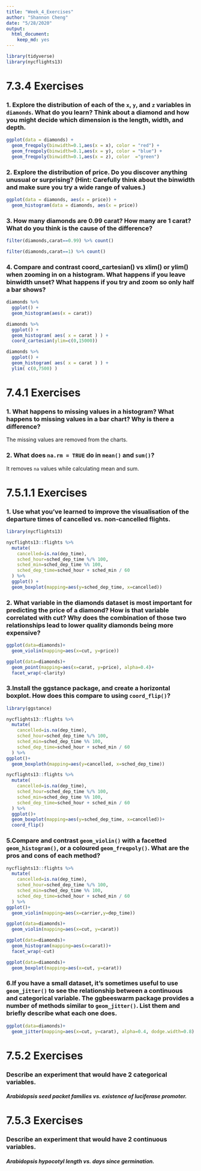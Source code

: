 ```yaml
---
title: "Week_4_Exercises"
author: "Shannon Cheng"
date: "5/28/2020"
output: 
  html_document: 
    keep_md: yes
---
```


```r
library(tidyverse)
library(nycflights13)
```

# 7.3.4 Exercises

### 1. Explore the distribution of each of the ```x```, ```y```, and ```z``` variables in ```diamonds```. What do you learn? Think about a diamond and how you might decide which dimension is the length, width, and depth.

``` r
ggplot(data = diamonds) +
  geom_freqpoly(binwidth=0.1,aes(x = x), color = "red") +
  geom_freqpoly(binwidth=0.1,aes(x = y), color = "blue") +
  geom_freqpoly(binwidth=0.1,aes(x = z), color  ="green") 
```

### 2. Explore the distribution of price. Do you discover anything unusual or surprising? (Hint: Carefully think about the binwidth and make sure you try a wide range of values.)

```r
ggplot(data = diamonds, aes(x = price)) +
  geom_histogram(data = diamonds, aes(x = price))
```

### 3. How many diamonds are 0.99 carat? How many are 1 carat? What do you think is the cause of the difference?

```r
filter(diamonds,carat==0.99) %>% count()
```

```r
filter(diamonds,carat==1) %>% count()
```

### 4. Compare and contrast coord_cartesian() vs xlim() or ylim() when zooming in on a histogram. What happens if you leave binwidth unset? What happens if you try and zoom so only half a bar shows?

```r
diamonds %>% 
  ggplot() +
  geom_histogram(aes(x = carat))
```

```r
diamonds %>% 
  ggplot() +
  geom_histogram( aes( x = carat ) ) +
  coord_cartesian(ylim=c(0,15000))
```

```r
diamonds %>% 
  ggplot() +
  geom_histogram( aes( x = carat ) ) +
  ylim( c(0,7500) )
```


# 7.4.1 Exercises

### 1. What happens to missing values in a histogram? What happens to missing values in a bar chart? Why is there a difference?

The missing values are removed from the charts.


### 2. What does ```na.rm = TRUE``` do in ```mean()``` and ```sum()```?

It removes ``na`` values while calculating mean and sum.


# 7.5.1.1 Exercises

### 1. Use what you’ve learned to improve the visualisation of the departure times of cancelled vs. non-cancelled flights.

```r
library(nycflights13)
```

```r
nycflights13::flights %>%
  mutate(
    cancelled=is.na(dep_time),
    sched_hour=sched_dep_time %/% 100,
    sched_min=sched_dep_time %% 100,
    sched_dep_time=sched_hour + sched_min / 60
  ) %>%
  ggplot() +
  geom_boxplot(mapping=aes(y=sched_dep_time, x=cancelled))
```


### 2. What variable in the diamonds dataset is most important for predicting the price of a diamond? How is that variable correlated with cut? Why does the combination of those two relationships lead to lower quality diamonds being more expensive?

```r
ggplot(data=diamonds)+
  geom_violin(mapping=aes(x=cut, y=price))
```

```r
ggplot(data=diamonds)+
  geom_point(mapping=aes(x=carat, y=price), alpha=0.4)+
  facet_wrap(~clarity)
```

### 3.Install the ggstance package, and create a horizontal boxplot. How does this compare to using ```coord_flip()```?

``` r
library(ggstance)

nycflights13::flights %>%
  mutate(
    cancelled=is.na(dep_time),
    sched_hour=sched_dep_time %/% 100,
    sched_min=sched_dep_time %% 100,
    sched_dep_time=sched_hour + sched_min / 60
  ) %>%
ggplot()+
  geom_boxploth(mapping=aes(y=cancelled, x=sched_dep_time))
```

```r
nycflights13::flights %>%
  mutate(
    cancelled=is.na(dep_time),
    sched_hour=sched_dep_time %/% 100,
    sched_min=sched_dep_time %% 100,
    sched_dep_time=sched_hour + sched_min / 60
  ) %>%
  ggplot()+
  geom_boxplot(mapping=aes(y=sched_dep_time, x=cancelled))+
  coord_flip()
```


### 5.Compare and contrast ```geom_violin()``` with a facetted ```geom_histogram()```, or a coloured ```geom_freqpoly()```. What are the pros and cons of each method?

```r
nycflights13::flights %>%
  mutate(
    cancelled=is.na(dep_time),
    sched_hour=sched_dep_time %/% 100,
    sched_min=sched_dep_time %% 100,
    sched_dep_time=sched_hour + sched_min / 60
  ) %>%
ggplot()+
  geom_violin(mapping=aes(x=carrier,y=dep_time))
```

```r
ggplot(data=diamonds)+
  geom_violin(mapping=aes(x=cut, y=carat))
```

```r
ggplot(data=diamonds)+
  geom_histogram(mapping=aes(x=carat))+
  facet_wrap(~cut)
```

```r
ggplot(data=diamonds)+
  geom_boxplot(mapping=aes(x=cut, y=carat))
```

### 6.If you have a small dataset, it’s sometimes useful to use ```geom_jitter()``` to see the relationship between a continuous and categorical variable. The ggbeeswarm package provides a number of methods similar to ```geom_jitter()```. List them and briefly describe what each one does.


```r
ggplot(data=diamonds)+
  geom_jitter(mapping=aes(x=cut, y=carat), alpha=0.4, dodge.width=0.8)
```

# 7.5.2 Exercises

### Describe an experiment that would have 2 categorical variables.

##### Arabidopsis seed packet families vs. existence of luciferase promoter.


# 7.5.3 Exercises

### Describe an experiment that would have 2 continuous variables.

##### Arabidopsis hypocotyl length vs. days since germination.







